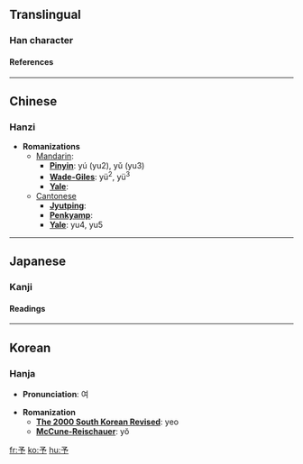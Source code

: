 {{see|豫}}<!-- may be replaced by zh-forms -->

==Translingual==
===Han character===
{{Han char|rad=亅|as=03|sn=4|so=|four=1720<sub>2</sub>|canj=弓戈弓弓 (NINN)|cmean= [[I]], me;  to [[give]];  [[beforehand]]}}
====References====
{{Han ref|kx=0085.160|dkj=00231|dj=0174.060|hdz=10052.020|uh=4E88|ud=20104|bh=A4A9|bd=42153}}
----
==Chinese==
===Hanzi===


* '''Romanizations'''
** [[Mandarin]]:
*** '''[[Pinyin]]''': yú (yu2), yǔ (yu3)
*** '''[[Wade-Giles]]''': yü<sup>2</sup>, yü<sup>3</sup>
*** '''[[Yale]]''': 
**[[Cantonese]]
***'''[[Jyutping]]''':
***'''[[Penkyamp]]''': 
***'''[[Yale]]''': yu4, yu5


----
==Japanese==
===Kanji===


{{ja-kanji|grade=|rs=亅03|simple=}}
====Readings====
{{ja-readings|on=[[よ]] (yo), [[しゃ]] (sha)|kun=[[あたえる]] (ataeru), [[あらかじめ]] (arakajime)}}


----
==Korean==
===Hanja===

* '''Pronunciation''': 여

* '''Romanization'''
** '''[[The 2000 South Korean Revised Romanization|The 2000 South Korean Revised]]''': yeo
** '''[[McCune-Reischauer]]''': yŏ


[[fr:予]]
[[ko:予]]
[[hu:予]]